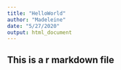 ```yaml
---
title: "HelloWorld"
author: "Madeleine"
date: "5/27/2020"
output: html_document
---
```


## This is a r markdown file
